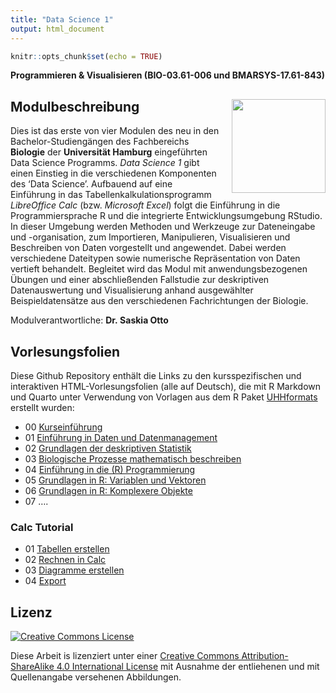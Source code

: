 ```yaml
---
title: "Data Science 1"
output: html_document
---
```


```r
knitr::opts_chunk$set(echo = TRUE)
```


**Programmieren & Visualisieren  (BIO-03.61-006 und BMARSYS-17.61-843)**


## Modulbeschreibung <img src="images/uhh_logo.png" align="right" width="150" style="margin-left: 20px"/>

Dies ist das erste von vier Modulen des neu in den Bachelor-Studiengängen des Fachbereichs **Biologie** der **Universität Hamburg** eingeführten Data Science Programms. *Data Science 1* gibt einen Einstieg in die verschiedenen Komponenten des ‘Data Science’. Aufbauend auf eine Einführung in das Tabellenkalkulationsprogramm *LibreOffice Calc* (bzw. *Microsoft Excel*) folgt die Einführung in die Programmiersprache R und die integrierte Entwicklungsumgebung RStudio. In dieser Umgebung werden Methoden und Werkzeuge zur Dateneingabe und -organisation, zum Importieren, Manipulieren, Visualisieren und Beschreiben von Daten vorgestellt und angewendet. Dabei werden verschiedene Dateitypen sowie numerische Repräsentation von Daten vertieft behandelt.
Begleitet wird das Modul mit anwendungsbezogenen Übungen und einer abschließenden Fallstudie zur deskriptiven Datenauswertung und Visualisierung anhand ausgewählter Beispieldatensätze aus den verschiedenen Fachrichtungen der Biologie.

Modulverantwortliche: **Dr. Saskia Otto**


## Vorlesungsfolien

Diese Github Repository enthält die Links zu den kursspezifischen und interaktiven HTML-Vorlesungsfolien (alle auf Deutsch), die mit R Markdown und Quarto unter Verwendung von Vorlagen aus dem R Paket [UHHformats](https://github.com/uham-bio/UHHformats) erstellt wurden: 


- 00 [Kurseinführung](https://saskiaotto.github.io/uham-bio-data-science-1/00-intro-program.html#/title-slide)
- 01 [Einführung in Daten und Datenmanagement](https://saskiaotto.github.io/uham-bio-data-science-1/01-data-management.html#/title-slide)
- 02 [Grundlagen der deskriptiven Statistik](https://saskiaotto.github.io/uham-bio-data-science-1/02-descriptive-stats.html#/title-slide)
- 03 [Biologische Prozesse mathematisch beschreiben](https://saskiaotto.github.io/uham-bio-data-science-1/03-biological-processes.html#/title-slide)
- 04 [Einführung in die (R) Programmierung](https://saskiaotto.github.io/uham-bio-data-science-1/04-intro-programming-and-r.html#/title-slide)
- 05 [Grundlagen in R: Variablen und Vektoren](https://saskiaotto.github.io/uham-bio-data-science-1/05-r-basics-variables-vectors.html#/title-slide)
- 06 [Grundlagen in R: Komplexere Objekte](https://saskiaotto.github.io/uham-bio-data-science-1/06-r-basics-complex-objects.html#/title-slide)
- 07 ....

### Calc Tutorial

- 01 [Tabellen erstellen](https://saskiaotto.github.io/uham-bio-data-science-1/calc-01.html#/title-slide)
- 02 [Rechnen in Calc](https://saskiaotto.github.io/uham-bio-data-science-1/calc-02.html#/title-slide)
- 03 [Diagramme erstellen](https://saskiaotto.github.io/uham-bio-data-science-1/calc-03.html#/title-slide)
- 04 [Export](https://saskiaotto.github.io/uham-bio-data-science-1/calc-04.html#/title-slide)


## Lizenz

<a rel="license" href="http://creativecommons.org/licenses/by-sa/4.0/">
  <img alt="Creative Commons License" style="border-width:0"
        src="https://i.creativecommons.org/l/by-sa/4.0/80x15.png" />
</a>

Diese Arbeit is lizenziert unter einer [Creative Commons Attribution-ShareAlike 4.0 International License ](http://creativecommons.org/licenses/by-sa/4.0/) mit Ausnahme der entliehenen und mit Quellenangabe versehenen Abbildungen.
